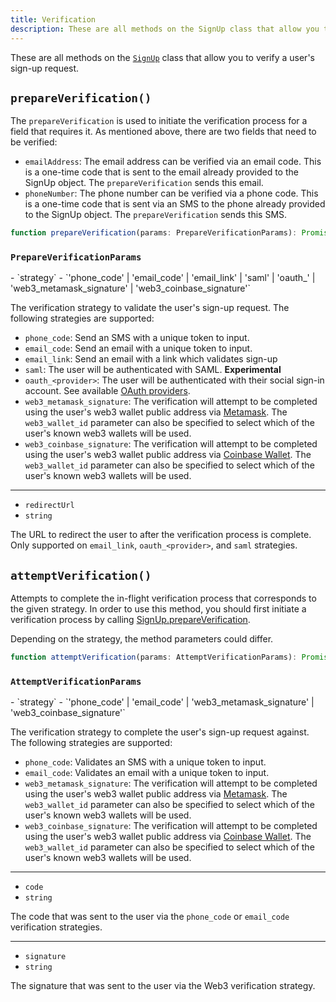 ```yaml
---
title: Verification
description: These are all methods on the SignUp class that allow you to verify a user's sign-up request.
---
```


These are all methods on the [`SignUp`](/docs/references/javascript/sign-up/sign-up) class that allow you to verify a user's sign-up request.

## `prepareVerification()`

The `prepareVerification` is used to initiate the verification process for a field that requires it. As mentioned above, there are two fields that need to be verified:

- `emailAddress`: The email address can be verified via an email code. This is a one-time code that is sent to the email already provided to the SignUp object. The `prepareVerification` sends this email.
- `phoneNumber`: The phone number can be verified via a phone code. This is a one-time code that is sent via an SMS to the phone already provided to the SignUp object. The `prepareVerification` sends this SMS.

```typescript
function prepareVerification(params: PrepareVerificationParams): Promise<SignUpResource>
```

### `PrepareVerificationParams`

<Properties>
  - `strategy`
  - `'phone_code' | 'email_code' | 'email_link' | 'saml' | 'oauth_<provider>' | 'web3_metamask_signature' | 'web3_coinbase_signature'`

  The verification strategy to validate the user's sign-up request. The following strategies are supported:

  - `phone_code`: Send an SMS with a unique token to input.
  - `email_code`: Send an email with a unique token to input.
  - `email_link`: Send an email with a link which validates sign-up
  - `saml`: The user will be authenticated with SAML. **Experimental**
  - `oauth_<provider>`: The user will be authenticated with their social sign-in account. See available [OAuth providers](/docs/references/javascript/types/oauth#o-auth-provider).
  - `web3_metamask_signature`: The verification will attempt to be completed using the user's web3 wallet public address via [Metamask](https://metamask.io/). The `web3_wallet_id` parameter can also be specified to select which of the user's known web3 wallets will be used.
  - `web3_coinbase_signature`: The verification will attempt to be completed using the user's web3 wallet public address via [Coinbase Wallet](https://www.coinbase.com/wallet). The `web3_wallet_id` parameter can also be specified to select which of the user's known web3 wallets will be used.

  ---

  - `redirectUrl`
  - `string`

  The URL to redirect the user to after the verification process is complete.<br />Only supported on `email_link`, `oauth_<provider>`, and `saml` strategies.
</Properties>

## `attemptVerification()`

Attempts to complete the in-flight verification process that corresponds to the given strategy. In order to use this method, you should first initiate a verification process by calling [SignUp.prepareVerification](/docs/references/javascript/sign-up/verification#prepare-verification).

Depending on the strategy, the method parameters could differ.

```typescript
function attemptVerification(params: AttemptVerificationParams): Promise<SignUp>
```

### `AttemptVerificationParams`

<Properties>
  - `strategy`
  - `'phone_code' | 'email_code' | 'web3_metamask_signature' | 'web3_coinbase_signature'`

  The verification strategy to complete the user's sign-up request against. The following strategies are supported:

  - `phone_code`: Validates an SMS with a unique token to input.
  - `email_code`: Validates an email with a unique token to input.
  - `web3_metamask_signature`: The verification will attempt to be completed using the user's web3 wallet public address via [Metamask](https://metamask.io/). The `web3_wallet_id` parameter can also be specified to select which of the user's known web3 wallets will be used.
  - `web3_coinbase_signature`: The verification will attempt to be completed using the user's web3 wallet public address via [Coinbase Wallet](https://www.coinbase.com/wallet). The `web3_wallet_id` parameter can also be specified to select which of the user's known web3 wallets will be used.

  ---

  - `code`
  - `string`

  The code that was sent to the user via the `phone_code` or `email_code` verification strategies.

  ---

  - `signature`
  - `string`

  The signature that was sent to the user via the Web3 verification strategy.
</Properties>

[signup-ref]: /docs/references/javascript/sign-up/sign-up
